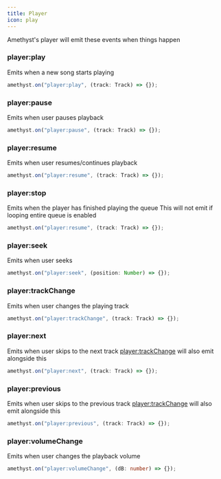 ```yaml
--- 
title: Player
icon: play
---
```


Amethyst's player will emit these events when things happen

### player:play
Emits when a new song starts playing
```ts
amethyst.on("player:play", (track: Track) => {});
```

### player:pause
Emits when user pauses playback
```ts
amethyst.on("player:pause", (track: Track) => {});
```

### player:resume
Emits when user resumes/continues playback
```ts
amethyst.on("player:resume", (track: Track) => {});
```

### player:stop
Emits when the player has finished playing the queue
<Note>This will not emit if looping entire queue is enabled</Note>

```ts
amethyst.on("player:resume", (track: Track) => {});
```

### player:seek
Emits when user seeks
```ts
amethyst.on("player:seek", (position: Number) => {});
```

### player:trackChange
Emits when user changes the playing track
```ts
amethyst.on("player:trackChange", (track: Track) => {});
```

### player:next
Emits when user skips to the next track
<Note>[player:trackChange](#player:trackChange) will also emit alongside this</Note>

```ts
amethyst.on("player:next", (track: Track) => {});
```

### player:previous
Emits when user skips to the previous track
<Note>[player:trackChange](#player:trackChange) will also emit alongside this</Note>

```ts
amethyst.on("player:previous", (track: Track) => {});
```

### player:volumeChange
Emits when user changes the playback volume
```ts
amethyst.on("player:volumeChange", (dB: number) => {});
```

